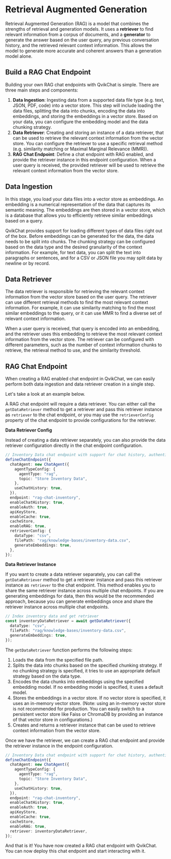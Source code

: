 # Retrieval Augmented Generation

Retrieval Augmented Generation (RAG) is a model that combines the strengths of retrieval and generation models. It uses a **retriever** to find relevant information from a corpus of documents, and a **generator** to generate the answer based on the user query, any previous conversation history, and the retrieved relevant context information. This allows the model to generate more accurate and coherent answers than a generation model alone.

## Build a RAG Chat Endpoint

Building your own RAG chat endpoints with QvikChat is simple. There are three main steps and components:

1. **Data Ingestion**: Ingesting data from a supported data file type (e.g. text, JSON, PDF, code) into a vector store. This step will include loading the data files, splitting the data into chunks, encoding the data into embeddings, and storing the embeddings in a vector store. Based on your data, you can configure the embedding model and the data chunking strategy.
2. **Data Retriever**: Creating and storing an instance of a data retriever, that can be used to retrieve the relevant context information from the vector store. You can configure the retriever to use a specific retrieval method (e.g. similarity matching or Maximal Marginal Relevance (MMR)).
3. **RAG Chat Endpoint**: Define a chat endpoint with RAG enabled, and provide the retriever instance in this endpoint configuration. When a user query is received, the provided retriever will be used to retrieve the relevant context information from the vector store.

## Data Ingestion

In this stage, you load your data files into a vector store as embeddings. An embedding is a numerical representation of the data that captures its semantic meaning. The embeddings are then stored in a vector store, which is a database that allows you to efficiently retrieve similar embeddings based on a query.

QvikChat provides support for loading different types of data files right out of the box. Before embeddings can be generated for the data, the data needs to be split into chunks. The chunking strategy can be configured based on the data type and the desired granularity of the context information. For example, for text data, you can split the text into paragraphs or sentences, and for a CSV or JSON file you may split data by newline or by record.

## Data Retriever

The data retriever is responsible for retrieving the relevant context information from the vector store based on the user query. The retriever can use different retrieval methods to find the most relevant context information. For example, it can use similarity matching to find the most similar embeddings to the query, or it can use MMR to find a diverse set of relevant context information.

When a user query is received, that query is encoded into an embedding, and the retriever uses this embedding to retrieve the most relevant context information from the vector store. The retriever can be configured with different parameters, such as the number of context information chunks to retrieve, the retrieval method to use, and the similarity threshold.

## RAG Chat Endpoint

When creating a RAG enabled chat endpoint in QvikChat, we can easily perform both data ingestion and data retriever creation in a single step.

Let's take a look at an example below.

A RAG chat endpoint will require a data retriever. You can either call the `getDataRetriever` method to get a retriever and pass this retriever instance as `retriever` to the chat endpoint, or you may use the `retrieverConfig` property of the chat endpoint to provide configurations for the retriever.

**Data Retriever Config**

Instead of creating a data retriever separately, you can also provide the data retriever configuration directly in the chat endpoint configuration.

```typescript copy
// Inventory Data chat endpoint with support for chat history, authentication, caching and RAG
defineChatEndpoint({
  chatAgent: new ChatAgent({
    agentTypeConfig: {
      agentType: "rag",
      topic: "Store Inventory Data",
    },
    useChatHistory: true,
  }),
  endpoint: "rag-chat-inventory",
  enableChatHistory: true,
  enableAuth: true,
  apiKeyStore,
  enableCache: true,
  cacheStore,
  enableRAG: true,
  retrieverConfig: {
    dataType: "csv",
    filePath: "rag/knowledge-bases/inventory-data.csv",
    generateEmbeddings: true,
  },
});
```

**Data Retriever Instance**

If you want to create a data retriever separately, you can call the `getDataRetriever` method to get a retriever instance and pass this retriever instance as `retriever` to the chat endpoint. This method enables you to share the same retriever instance across multiple chat endpoints. If you are generating embeddings for data, then this would be the recommended approach, because you can generate embeddings once and share the retriever instance across multiple chat endpoints.

```typescript copy
// Index inventory data and get retriever
const inventoryDataRetriever = await getDataRetriever({
  dataType: "csv",
  filePath: "rag/knowledge-bases/inventory-data.csv",
  generateEmbeddings: true,
});
```

The `getDataRetriever` function performs the following steps:

1. Loads the data from the specified file path.
2. Splits the data into chunks based on the specified chunking strategy. If no chunking strategy is specified, it tries to use an appropriate default strategy based on the data type.
3. Encodes the data chunks into embeddings using the specified embedding model. If no embedding model is specified, it uses a default model.
4. Stores the embeddings in a vector store. If no vector store is specified, it uses an in-memory vector store. (Note: using an in-memory vector store is not recommended for production. You can easily switch to a persistent vector store like Faiss or ChromaDB by providing an instance of that vector store in configurations.)
5. Creates and returns a retriever instance that can be used to retrieve context information from the vector store.

Once we have the retriever, we can create a RAG chat endpoint and provide the retriever instance in the endpoint configuration.

```typescript copy {16,17}
// Inventory Data chat endpoint with support for chat history, authentication, caching and RAG
defineChatEndpoint({
  chatAgent: new ChatAgent({
    agentTypeConfig: {
      agentType: "rag",
      topic: "Store Inventory Data",
    },
    useChatHistory: true,
  }),
  endpoint: "rag-chat-inventory",
  enableChatHistory: true,
  enableAuth: true,
  apiKeyStore,
  enableCache: true,
  cacheStore,
  enableRAG: true,
  retriever: inventoryDataRetriever,
});
```

And that is it! You have now created a RAG chat endpoint with QvikChat. You can now deploy this chat endpoint and start interacting with it.

